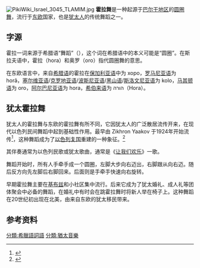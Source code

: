 [[File:PikiWiki_Israel_3045_TLAMIM.jpg|thumb]]
'''霍拉舞'''是一种起源于[[巴尔干地区|巴尔干地区]]的[[圆圈舞|圆圈舞]]，流行于[[东欧|东欧]]国家，也是[[犹太人|犹太人]]的传统舞蹈之一。

==字源==
霍拉一词来源于希腊语“舞蹈”（{{lang|gk|χορός}}），这个词在希腊语中的本义可能是“圆圈”。在斯拉夫语中，霍拉（hora）和奥罗（oro）指代圆圈舞的意思。

在东欧语言中，来自[[希腊语|希腊语]]的霍拉在[[保加利亚语|保加利亚语]]中为 хоро，[[罗马尼亚语|罗马尼亚语]]为 horă，[[塞尔维亚语|塞尔维亚语]]/[[克罗地亚语|克罗地亚语]]/[[波斯尼亚语|波斯尼亚语]]/[[蒙特內哥羅語|黑山语]]/[[斯洛文尼亚语|斯洛文尼亚语]]为 kolo，[[马其顿语|马其顿语]]为 oro，[[阿尔巴尼亚语|阿尔巴尼亚语]]为 hora，[[希伯来语|希伯来语]]为 הורה（Hora）。

==犹太霍拉舞==
{{JewishMusic}}
犹太人的霍拉舞与东欧的霍拉舞有所不同，它因犹太人的广泛散居流传开来，在现代以色列民间舞蹈中起到基础性作用。最早由 Zikhron Yaakov 于1924年开始流传<ref>{{Cite web|title=I Do Not Want To Dance the Hora|url=https://slate.com/human-interest/2012/06/hora-and-my-jewish-wedding-forget-tradition-i-will-not-dance.html|accessdate=2020-07-27|date=2012-06-29|last=Sernovitz|first=Gary|work=Slate Magazine|language=en}}</ref>，这种舞蹈成为了[[犹太复国主义|以色列复国]]重建的一种象征。<ref>{{Cite web|title=Horah|url=https://www.jewishvirtuallibrary.org/horah|accessdate=2020-07-27|work=www.jewishvirtuallibrary.org}}</ref>

其伴奏通常为以色列民歌或犹太歌曲，通常是《[[让我们欢乐|让我们欢乐]]》一歌。

舞蹈开始时，所有人手牵手成一个圆圈，左脚大步向右迈出，右脚跟从向右迈。随后反方向先左脚后右脚回来。后面则是手牵手快速向右旋转。

早期霍拉舞主要在[[基布兹|基布兹]]和小社区集中流行。后来它成为了犹太婚礼、成人礼等团体聚会中必备的舞蹈，在婚礼中有时会在跳霍拉舞时将新人举在椅子上。这种舞蹈在20世纪初出现在北美，由来自东欧的犹太移民带来。

==参考资料==
{{Reflist}}

[[分類:希臘語詞語|分類:希臘語詞語]]
[[分類:猶太音樂|分類:猶太音樂]]